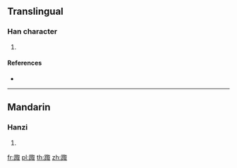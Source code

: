 {{character info/new}}
==Translingual==

===Han character===
{{Han char|rn=157|rad=足|as=08|sn=15|four=67140|canj=RMSJE}}

# {{defn|Han|sort=足08}}

====References====
* {{Han ref|kx=1228.060|dkj=37631|dj=1700.140|hdz=63712.070|uh=8E19|ud=36377|bh=E7FC|bd=59388}}

----

==Mandarin==

===Hanzi===
{{cmn-hanzi|pin=[[huà]] ([[hua4]]), [[jū]] ([[ju1]])|wg=hua<sup>4</sup>, chü<sup>1</sup>}}

# {{defn|lang=cmn|sort=足08}}

[[fr:踙]]
[[pl:踙]]
[[th:踙]]
[[zh:踙]]
